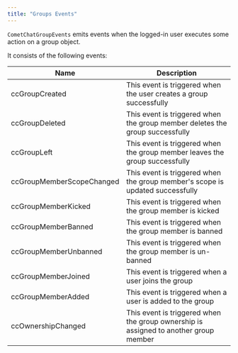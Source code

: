 ```yaml
---
title: "Groups Events"
---
```


`CometChatGroupEvents` emits events when the logged-in user executes some action on a group object.

It consists of the following events:

| Name                      | Description                                                                          |
| ------------------------- | ------------------------------------------------------------------------------------ |
| ccGroupCreated            | This event is triggered when the user creates a group successfully                   |
| ccGroupDeleted            | This event is triggered when the group member deletes the group successfully         |
| ccGroupLeft               | This event is triggered when the group member leaves the group successfully          |
| ccGroupMemberScopeChanged | This event is triggered when the group member's scope is updated successfully        |
| ccGroupMemberKicked       | This event is triggered when the group member is kicked                              |
| ccGroupMemberBanned       | This event is triggered when the group member is banned                              |
| ccGroupMemberUnbanned     | This event is triggered when the group member is un-banned                           |
| ccGroupMemberJoined       | This event is triggered when a user joins the group                                  |
| ccGroupMemberAdded        | This event is triggered when a user is added to the group                            |
| ccOwnershipChanged        | This event is triggered when the group ownership is assigned to another group member |
